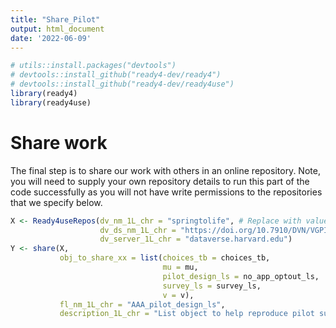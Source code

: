 ```yaml
---
title: "Share_Pilot"
output: html_document
date: '2022-06-09'
---
```



```r
# utils::install.packages("devtools")
# devtools::install_github("ready4-dev/ready4")
# devtools::install_github("ready4-dev/ready4use")
library(ready4)
library(ready4use)
```

# Share work
The final step is to share our work with others in an online repository. Note, you will need to supply your own repository details to run this part of the code successfully as you will not have write permissions to the repositories that we specify below.

```r
X <- Ready4useRepos(dv_nm_1L_chr = "springtolife", # Replace with values for a dataverse & dataset for which
                    dv_ds_nm_1L_chr = "https://doi.org/10.7910/DVN/VGPIPS", #  you have write permissions.
                    dv_server_1L_chr = "dataverse.harvard.edu")
Y <- share(X,
           obj_to_share_xx = list(choices_tb = choices_tb,
                                  mu = mu,
                                  pilot_design_ls = no_app_optout_ls,
                                  survey_ls = survey_ls,
                                  v = v),
           fl_nm_1L_chr = "AAA_pilot_design_ls",
           description_1L_chr = "List object to help reproduce pilot survey (output of dce_sa_design reproduction program)")
```